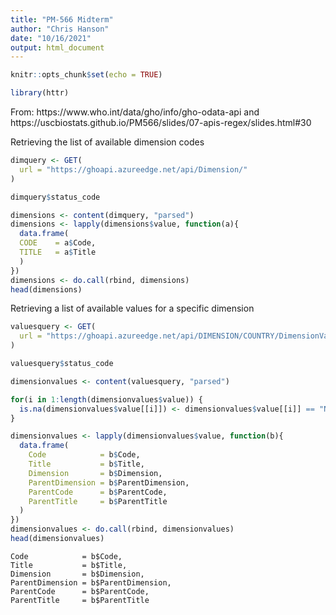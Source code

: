 ```yaml
---
title: "PM-566 Midterm"
author: "Chris Hanson"
date: "10/16/2021"
output: html_document
---
```


```r
knitr::opts_chunk$set(echo = TRUE)
```

```r
library(httr)
```

From: 
https://www.who.int/data/gho/info/gho-odata-api
and
https://uscbiostats.github.io/PM566/slides/07-apis-regex/slides.html#30


Retrieving the list of available dimension codes
```r
dimquery <- GET(
  url = "https://ghoapi.azureedge.net/api/Dimension/"
)

dimquery$status_code

dimensions <- content(dimquery, "parsed")
dimensions <- lapply(dimensions$value, function(a){
  data.frame(
  CODE    = a$Code,
  TITLE   = a$Title
  )
})
dimensions <- do.call(rbind, dimensions)
head(dimensions)
```

Retrieving a list of available values for a specific dimension
```r
valuesquery <- GET(
  url = "https://ghoapi.azureedge.net/api/DIMENSION/COUNTRY/DimensionValues/"
)

valuesquery$status_code

dimensionvalues <- content(valuesquery, "parsed")

for(i in 1:length(dimensionvalues$value)) {
  is.na(dimensionvalues$value[[i]]) <- dimensionvalues$value[[i]] == "NULL"
}

dimensionvalues <- lapply(dimensionvalues$value, function(b){
  data.frame(
    Code            = b$Code,
    Title           = b$Title,
    Dimension       = b$Dimension,
    ParentDimension = b$ParentDimension,
    ParentCode      = b$ParentCode,
    ParentTitle     = b$ParentTitle
  )
})
dimensionvalues <- do.call(rbind, dimensionvalues)
head(dimensionvalues)
```


    Code            = b$Code,
    Title           = b$Title,
    Dimension       = b$Dimension,
    ParentDimension = b$ParentDimension,
    ParentCode      = b$ParentCode,
    ParentTitle     = b$ParentTitle
